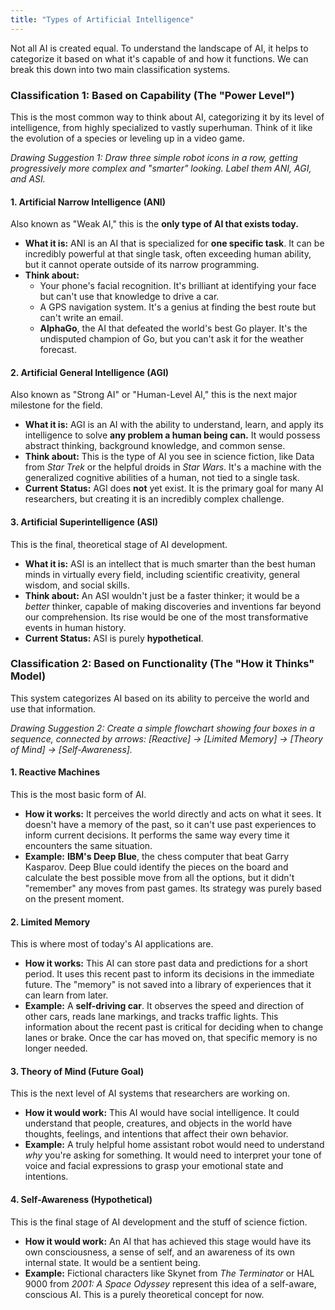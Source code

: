 ```yaml
---
title: "Types of Artificial Intelligence"
---
```


Not all AI is created equal. To understand the landscape of AI, it helps to categorize it based on what it's capable of and how it functions. We can break this down into two main classification systems.

### Classification 1: Based on Capability (The "Power Level")

This is the most common way to think about AI, categorizing it by its level of intelligence, from highly specialized to vastly superhuman. Think of it like the evolution of a species or leveling up in a video game.

_Drawing Suggestion 1:_ _Draw three simple robot icons in a row, getting progressively more complex and "smarter" looking. Label them ANI, AGI, and ASI._

#### 1. Artificial Narrow Intelligence (ANI)

Also known as "Weak AI," this is the **only type of AI that exists today.**

- **What it is:** ANI is an AI that is specialized for **one specific task**. It can be incredibly powerful at that single task, often exceeding human ability, but it cannot operate outside of its narrow programming.
- **Think about:**
  - Your phone's facial recognition. It's brilliant at identifying your face but can't use that knowledge to drive a car.
  - A GPS navigation system. It's a genius at finding the best route but can't write an email.
  - **AlphaGo**, the AI that defeated the world's best Go player. It's the undisputed champion of Go, but you can't ask it for the weather forecast.

#### 2. Artificial General Intelligence (AGI)

Also known as "Strong AI" or "Human-Level AI," this is the next major milestone for the field.

- **What it is:** AGI is an AI with the ability to understand, learn, and apply its intelligence to solve **any problem a human being can.** It would possess abstract thinking, background knowledge, and common sense.
- **Think about:** This is the type of AI you see in science fiction, like Data from _Star Trek_ or the helpful droids in _Star Wars_. It's a machine with the generalized cognitive abilities of a human, not tied to a single task.
- **Current Status:** AGI does **not** yet exist. It is the primary goal for many AI researchers, but creating it is an incredibly complex challenge.

#### 3. Artificial Superintelligence (ASI)

This is the final, theoretical stage of AI development.

- **What it is:** ASI is an intellect that is much smarter than the best human minds in virtually every field, including scientific creativity, general wisdom, and social skills.
- **Think about:** An ASI wouldn't just be a faster thinker; it would be a _better_ thinker, capable of making discoveries and inventions far beyond our comprehension. Its rise would be one of the most transformative events in human history.
- **Current Status:** ASI is purely **hypothetical**.

### Classification 2: Based on Functionality (The "How it Thinks" Model)

This system categorizes AI based on its ability to perceive the world and use that information.

_Drawing Suggestion 2:_ _Create a simple flowchart showing four boxes in a sequence, connected by arrows: [Reactive] -\> [Limited Memory] -\> [Theory of Mind] -\> [Self-Awareness]._

#### 1. Reactive Machines

This is the most basic form of AI.

- **How it works:** It perceives the world directly and acts on what it sees. It doesn't have a memory of the past, so it can't use past experiences to inform current decisions. It performs the same way every time it encounters the same situation.
- **Example:** **IBM's Deep Blue**, the chess computer that beat Garry Kasparov. Deep Blue could identify the pieces on the board and calculate the best possible move from all the options, but it didn't "remember" any moves from past games. Its strategy was purely based on the present moment.

#### 2. Limited Memory

This is where most of today's AI applications are.

- **How it works:** This AI can store past data and predictions for a short period. It uses this recent past to inform its decisions in the immediate future. The "memory" is not saved into a library of experiences that it can learn from later.
- **Example:** A **self-driving car**. It observes the speed and direction of other cars, reads lane markings, and tracks traffic lights. This information about the recent past is critical for deciding when to change lanes or brake. Once the car has moved on, that specific memory is no longer needed.

#### 3. Theory of Mind (Future Goal)

This is the next level of AI systems that researchers are working on.

- **How it would work:** This AI would have social intelligence. It could understand that people, creatures, and objects in the world have thoughts, feelings, and intentions that affect their own behavior.
- **Example:** A truly helpful home assistant robot would need to understand _why_ you're asking for something. It would need to interpret your tone of voice and facial expressions to grasp your emotional state and intentions.

#### 4. Self-Awareness (Hypothetical)

This is the final stage of AI development and the stuff of science fiction.

- **How it would work:** An AI that has achieved this stage would have its own consciousness, a sense of self, and an awareness of its own internal state. It would be a sentient being.
- **Example:** Fictional characters like Skynet from _The Terminator_ or HAL 9000 from _2001: A Space Odyssey_ represent this idea of a self-aware, conscious AI. This is a purely theoretical concept for now.